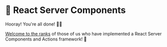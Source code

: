 # 🤹 React Server Components

Hooray! You're all done! 👏👏

[Welcome to the ranks](https://twitter.com/kentcdodds/status/1773047467413495876)
of those of us who have implemented a React Server Components and Actions
framework! 🎉
